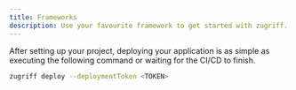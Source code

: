 ```yaml
---
title: Frameworks
description: Use your favourite framework to get started with zugriff.
---
```


After setting up your project, deploying your application is as simple as executing
the following command or waiting for the CI/CD to finish.

```zsh
zugriff deploy --deploymentToken <TOKEN>
```


<README />
